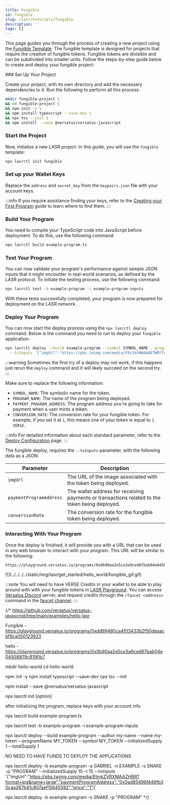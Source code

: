 ```yaml
---
title: Fungible
id: fungible
slug: /lasr/tutorials/fungible
description: ''
tags: []
---
```



This page guides you through the process of creating a new project using the [Fungible Template](/core_concepts/templates#fungible-template). The fungible template is designed for projects that require the creation of fungible tokens. Fungible tokens are divisible and can be subdivided into smaller units. Follow the steps-by-step guide below to create and deploy your fungible project:

<Steps>
### Set Up Your Project

Create your project, with its own directory and add the necessary dependencies to it. Run the following to perform all this process:

```bash copy
mkdir fungible-project \
&& cd fungible-project \
&& npm init -y \
&& npm install typescript --save-dev \
&& npx tsc --init \
&& npm install --save @versatus/versatus-javascript
```

### Start the Project

Now, initialize a new LASR project. In this guide, you will use the `fungible` template:

```bash copy
npx lasrctl init fungible
```

### Set up your Wallet Keys

Replace the `address` and `secret_key` from the `keypairs.json` file with your account keys.

:::info
  If you require assistance finding your keys, refer to the [Creating your First Program](/getting_started/creating_your_first_program#set-up-your-wallet-keys) guide to learn where to find them.
:::

### Build Your Program

You need to compile your TypeScript code into JavaScript before deployment. To do this, use the following command:

```bash copy
npx lasrctl build example-program.ts
```

### Test Your Program

You can now validate your program's performance against sample JSON inputs that it might encounter in real-world scenarios, as defined by the LASR protocol. To initiate the testing process, use the following command:

```bash copy
npx lasrctl test -b example-program -i example-program-inputs
```

With these tests successfully completed, your program is now prepared for deployment on the LASR network.

### Deploy Your Program

You can now start the deploy process using the `npx lasrctl deploy` command. Below is the command you need to run to deploy your `fungible` application:

```bash copy
npx lasrctl deploy --build example-program --symbol SYMBOL_NAME --programName PROGRAM_NAME --initializedSupply 6900000 --totalSupply 6900000 \
  --txInputs '{"imgUrl":"https://pbs.twimg.com/media/F8z1khNWAAAE7WM?format=jpg&name=900x900","paymentProgramAddress": "PAYMENT_PROGRAM_ADDRESS","conversionRate":"CONVERSION_RATE"}'
```
:::warning
  Sometimes the first try of a deploy may not work, if this happens just rerun the `deploy` command and it will likely succeed on the second try.
:::

Make sure to replace the following information:

- `SYMBOL_NAME`: The  symbolic name for the token.
- `PROGRAM_NAME`: The name of the program being deployed.
- `PAYMENT_PROGRAM_ADDRESS`: The program address you're going to take for payment when a user mints a token.
- `CONVERSION_RATE`: The conversion rate for your fungible token. For example, if you set it at `1`, this means one of your token is equal to `1 VERSE`.

:::info
For detailed information about each standard parameter, refer to the [Deploy Configuration](/lasr_guides/deploy_configuration) page.
:::

The fungible deploy, requires the `--txInputs` parameter, with the following data as a JSON:

| Parameter               | Description                                                                                      |
|-------------------------|--------------------------------------------------------------------------------------------------|
| `imgUrl`                | The URL of the image associated with the token being deployed.                                   |
| `paymentProgramAddress` | The wallet address for receiving payments or transactions related to the token being deployed.   |
| `conversionRate`        | The conversion rate for the fungible token being deployed.                                     |

### Interacting With Your Program

Once the deploy is finished, it will  provide you with a URL that can be used in any web browser to interact with your program. This URL will be similar to the following:

```
https://playground.versatus.io/programs/0x0b90aa2e5ce3a9ced87bab04e04508879c8190b7
```

<MediaWrapper>
![](../../../../static/img/lasr/get_started/hello_world/fungible_gif.gif)
</MediaWrapper>

:::note
  You will need to have VERSE Credits in your wallet to be able to play around with with your fungible tokens in [LASR Playground](https://playground.versatus.io/). You can access [Versatus Discord](https://discord.com/invite/versatus) server, and request credits through the `/faucet <address>` command in the [faucet channel](https://discord.com/channels/1034112774789414963/1228424731955433493).
:::

</Steps>



{/* https://github.com/versatus/versatus-javascript/tree/main/examples/hello-lasr

Fungible - https://playground.versatus.io/programs/0xdd99480ca4f03433b2f50deaacbf9ca050123923

hello - https://playground.versatus.io/programs/0x0b90aa2e5ce3a9ced87bab04e04508879c8190b7

mkdir hello-world
cd hello-world

npm init -y
npm install typescript --save-dev
npx tsc --init

npm install --save @versatus/versatus-javascript

npx lasrctl init [option]

after initializing the program, replace keys with your account info

npx lasrctl build example-program.ts

npx lasrctl test -b example-program -i example-program-inputs

npx lasrctl deploy --build example-program --author my-name --name my-token --programName MY_TOKEN --symbol MY_TOKEN --initializedSupply 1 --totalSupply 1

NO NEED TO HAVE FUNDS TO DEPLOY THE APPLICATIONS

npx lasrctl deploy -b example-program -a GABRIEL -n EXAMPLE -s SNAKE -p "PROGRAM" --initializedSupply 15 -t 15 --txInputs '{"imgUrl":"https://pbs.twimg.com/media/EtmkZVRXMAAZHBR?format=jpg&name=large","paymentProgramAddress":"0x0ad85496f448fb30caa267b41c807aef15645592","price":"1"}'

npx lasrctl deploy -b example-program -s SNAKE -p "PROGRAM" */}